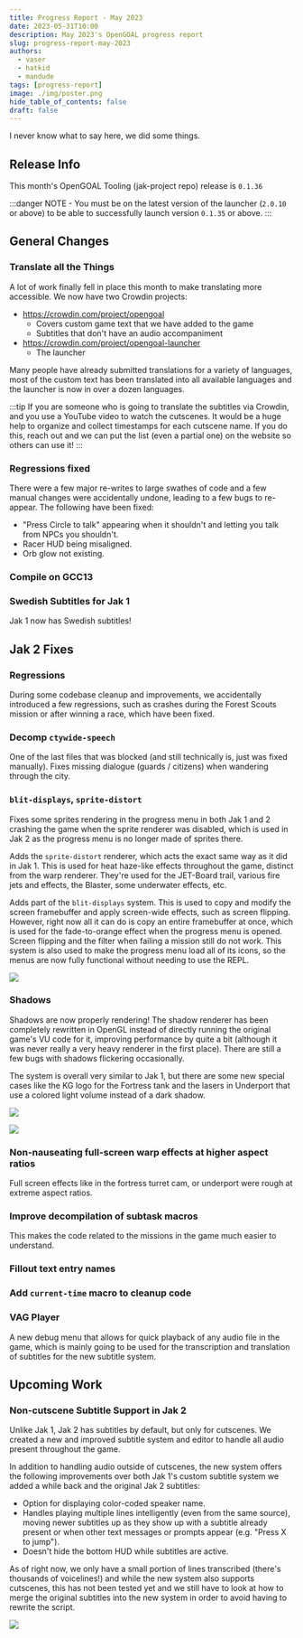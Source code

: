 ```yaml
---
title: Progress Report - May 2023
date: 2023-05-31T10:00
description: May 2023's OpenGOAL progress report
slug: progress-report-may-2023
authors:
  - vaser
  - hatkid
  - mandude
tags: [progress-report]
image: ./img/poster.png
hide_table_of_contents: false
draft: false
---
```


<head>
  <meta name="twitter:card" content="summary_large_image" />
</head>

I never know what to say here, we did some things.

<!--truncate-->

## Release Info

This month's OpenGOAL Tooling (jak-project repo) release is `0.1.36`

<div className="row markdownMarginBottom">
  <div className="col col--12">
    <LauncherDownloadLink />
  </div>
</div>

:::danger
NOTE - You must be on the latest version of the launcher (`2.0.10` or above) to be able to successfully launch version `0.1.35` or above.
:::

## General Changes

### Translate all the Things <PRLink href="https://github.com/open-goal/jak-project/pull/2613"/> <PRLink href="https://github.com/open-goal/jak-project/pull/1760"/> <PRLink href="https://github.com/open-goal/jak-project/pull/2637"/> <PRLink href="https://github.com/open-goal/jak-project/pull/2644"/>

A lot of work finally fell in place this month to make translating more accessible. We now have two Crowdin projects:

- https://crowdin.com/project/opengoal
  - Covers custom game text that we have added to the game
  - Subtitles that don't have an audio accompaniment
- https://crowdin.com/project/opengoal-launcher
  - The launcher

Many people have already submitted translations for a variety of languages, most of the custom text has been translated into all available languages and the launcher is now in over a dozen languages.

:::tip
If you are someone who is going to translate the subtitles via Crowdin, and you use a YouTube video to watch the cutscenes. It would be a huge help to organize and collect timestamps for each cutscene name. If you do this, reach out and we can put the list (even a partial one) on the website so others can use it!
:::

### Regressions fixed

There were a few major re-writes to large swathes of code and a few manual changes were accidentally undone, leading to a few bugs to re-appear. The following have been fixed:

- "Press Circle to talk" appearing when it shouldn't and letting you talk from NPCs you shouldn't. <PRLink href="https://github.com/open-goal/jak-project/pull/2642"/>
- Racer HUD being misaligned. <PRLink href="https://github.com/open-goal/jak-project/pull/2648"/>
- Orb glow not existing. <PRLink href="https://github.com/open-goal/jak-project/pull/2650"/>

### Compile on GCC13 <PRLink href="https://github.com/open-goal/jak-project/pull/2641"/>

### Swedish Subtitles for Jak 1 <PRLink href="https://github.com/open-goal/jak-project/pull/2667"/>

Jak 1 now has Swedish subtitles!

## Jak 2 Fixes

### Regressions <PRLink href="https://github.com/open-goal/jak-project/pull/2676"/> <PRLink href="https://github.com/open-goal/jak-project/pull/2680"/>

During some codebase cleanup and improvements, we accidentally introduced a few regressions, such as crashes during the Forest Scouts mission or after winning a race, which have been fixed.

### Decomp `ctywide-speech` <PRLink href="https://github.com/open-goal/jak-project/pull/2612"/>

One of the last files that was blocked (and still technically is, just was fixed manually). Fixes missing dialogue (guards / citizens) when wandering through the city.

<ReactPlayer
  controls
  url="https://www.youtube.com/watch?v=6oDq1bPxKSE"
  className="blog-video"
/>

### `blit-displays`, `sprite-distort` <PRLink href="https://github.com/open-goal/jak-project/pull/2616"/> <PRLink href="https://github.com/open-goal/jak-project/pull/2620"/>

Fixes some sprites rendering in the progress menu in both Jak 1 and 2 crashing the game when the sprite renderer was disabled, which is used in Jak 2 as the progress menu is no longer made of sprites there.

Adds the `sprite-distort` renderer, which acts the exact same way as it did in Jak 1. This is used for heat haze-like effects throughout the game, distinct from the warp renderer. They're used for the JET-Board trail, various fire jets and effects, the Blaster, some underwater effects, etc.

Adds part of the `blit-displays` system. This is used to copy and modify the screen framebuffer and apply screen-wide effects, such as screen flipping. However, right now all it can do is copy an entire framebuffer at once, which is used for the fade-to-orange effect when the progress menu is opened. Screen flipping and the filter when failing a mission still do not work. This system is also used to make the progress menu load all of its icons, so the menus are now fully functional without needing to use the REPL.

![](./img/blit.png)

<ReactPlayer
  controls
  url="https://youtu.be/0Tws1FSt2ys"
  className="blog-video"
/>

### Shadows <PRLink href="https://github.com/open-goal/jak-project/pull/2632"/> <PRLink href="https://github.com/open-goal/jak-project/pull/2647"/>

Shadows are now properly rendering! The shadow renderer has been completely rewritten in OpenGL instead of directly running the original game's VU code for it, improving performance by quite a bit (although it was never really a very heavy renderer in the first place). There are still a few bugs with shadows flickering occasionally.

The system is overall very similar to Jak 1, but there are some new special cases like the KG logo for the Fortress tank and the lasers in Underport that use a colored light volume instead of a dark shadow.

![](./img/shadow-fort-turret.png)

![](./img/shadow-under-laser.png)

### Non-nauseating full-screen warp effects at higher aspect ratios <PRLink href="https://github.com/open-goal/jak-project/pull/2603"/>

Full screen effects like in the fortress turret cam, or underport were rough at extreme aspect ratios.

<!-- TODO video? -->

### Improve decompilation of subtask macros <PRLink href="https://github.com/open-goal/jak-project/pull/2654"/>

This makes the code related to the missions in the game much easier to understand.

### Fillout text entry names <PRLink href="https://github.com/open-goal/jak-project/pull/2640"/>

### Add `current-time` macro to cleanup code <PRLink href="https://github.com/open-goal/jak-project/pull/2662"/>

### VAG Player <PRLink href="https://github.com/open-goal/jak-project/pull/2664"/>

A new debug menu that allows for quick playback of any audio file in the game, which is mainly going to be used for the transcription and translation of subtitles for the new subtitle system.

<ReactPlayer
  controls
  url="https://youtu.be/og3uIeO6O-I"
  className="blog-video"
/>

## Upcoming Work

### Non-cutscene Subtitle Support in Jak 2 <PRLink href="https://github.com/open-goal/jak-project/pull/2672"/>

Unlike Jak 1, Jak 2 has subtitles by default, but only for cutscenes. We created a new and improved subtitle system and editor to handle all audio present throughout the game.

In addition to handling audio outside of cutscenes, the new system offers the following improvements over both Jak 1's custom subtitle system we added a while back and the original Jak 2 subtitles:

- Option for displaying color-coded speaker name.
- Handles playing multiple lines intelligently (even from the same source), moving newer subtitles up as they show up with a subtitle already present or when other text messages or prompts appear (e.g. "Press X to jump").
- Doesn't hide the bottom HUD while subtitles are active.

As of right now, we only have a small portion of lines transcribed (there's thousands of voicelines!) and while the new system also supports cutscenes, this has not been tested yet and we still have to look at how to merge the original subtitles into the new system in order to avoid having to rewrite the script.

<ReactPlayer
  controls
  url="https://www.youtube.com/watch?v=cLIwkdJm8BQ"
  className="blog-video"
/>

![](./img/subtitles.png)

